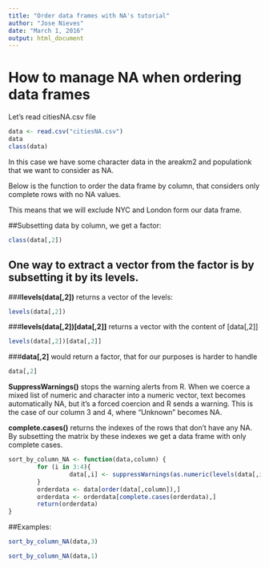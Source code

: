 ```yaml
---
title: "Order data frames with NA's tutorial"
author: "Jose Nieves"
date: "March 1, 2016"
output: html_document
---
```


# How to manage NA when ordering data frames

Let's read citiesNA.csv file

```r
data <- read.csv("citiesNA.csv")
data
class(data)
```    

In this case we have some character data in the areakm2 and populationk that we want to consider as NA.

Below is the function to order the data frame by column, that considers only complete rows with no NA values.

This means that we will exclude NYC and London form our data frame.

##Subsetting data by column, we get a factor:
```r
class(data[,2])
```
## One way to extract a vector from the factor is by subsetting it by its levels.
###__levels(data[,2])__ returns a vector of the levels:
```r
levels(data[,2])
```

###__levels(data[,2])[data[,2]]__ returns a vector with the content of [data[,2]]

```r
levels(data[,2])[data[,2]]
```

###__data[,2]__ would return a factor, that for our purposes is harder to handle

```r
data[,2]
```    

__SuppressWarnings()__ stops the warning alerts from R. When we coerce a mixed list of numeric and character into a numeric vector, text becomes automatically NA, but it's a forced coercion and R sends a warning. This is the case of our column 3 and 4, where "Unknown" becomes NA.

__complete.cases()__ returns the indexes of the rows that don't have any NA. By subsetting the matrix by these indexes we get a data frame with only complete cases.
```r
sort_by_column_NA <- function(data,column) {
        for (i in 3:4){
                 data[,i] <- suppressWarnings(as.numeric(levels(data[,i])[data[,i]]))
        }
        orderdata <- data[order(data[,column]),]
        orderdata <- orderdata[complete.cases(orderdata),] 
        return(orderdata)
}
```

##Examples:

```r
sort_by_column_NA(data,3)
```
       
```r
sort_by_column_NA(data,1)
```
       